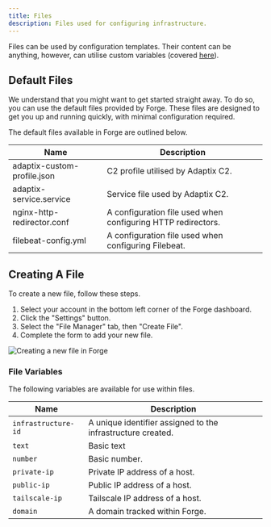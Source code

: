 ```yaml
---
title: Files
description: Files used for configuring infrastructure.
---
```


Files can be used by configuration templates. Their content can be anything, however, can utilise custom variables (covered [here](/docs/files-and-templates)).

## Default Files

We understand that you might want to get started straight away. To do so, you can use the default files provided by Forge. These files are designed to get you up and running quickly, with minimal configuration required.

The default files available in Forge are outlined below.

|Name|Description|
|---|---|
|adaptix-custom-profile.json|C2 profile utilised by Adaptix C2.|
|adaptix-service.service|Service file used by Adaptix C2.|
|nginx-http-redirector.conf|A configuration file used when configuring HTTP redirectors.|
|filebeat-config.yml|A configuration file used when configuring Filebeat.|

## Creating A File

To create a new file, follow these steps.
1. Select your account in the bottom left corner of the Forge dashboard.
2. Click the "Settings" button.
3. Select the "File Manager" tab, then "Create File".
4. Complete the form to add your new file.

![Creating a new file in Forge](/images/create-file.png)

### File Variables

The following variables are available for use within files.

|Name|Description|
|---|---|
|`infrastructure-id`|A unique identifier assigned to the infrastructure created.|
|`text`|Basic text|
|`number`|Basic number.|
|`private-ip`|Private IP address of a host.|
|`public-ip`|Public IP address of a host.|
|`tailscale-ip`|Tailscale IP address of a host.|
|`domain`|A domain tracked within Forge.|
